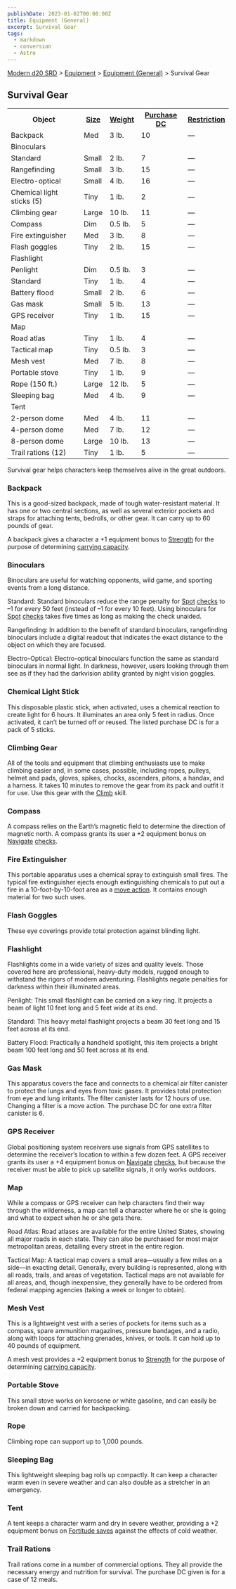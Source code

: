 ```yaml
---
publishDate: 2023-01-02T00:00:00Z
title: Equipment (General)
excerpt: Survival Gear
tags:
  - markdown
  - conversion
  - Astro
---
```


[Modern d20 SRD](/#modernD20) > [Equipment](modern-d20-srd-equipment-index) > [Equipment (General)](modern-d20-srd-equipment-equipment-general) > Survival Gear

## Survival Gear


<table> <tr> <th>Object</th> <th><a  href="modern-d20-srd-equipment-equipment-general">Size</a></th> <th><a  href="modern-d20-srd-equipment-equipment-general">Weight</a></th> <th><a  href="modern-d20-srd-equipment-equipment-general">Purchase DC</a></th> <th><a  href="modern-d20-srd-equipment-equipment-general">Restriction</a></th> </tr> <tr><td> Backpack</td><td> Med</td><td> 3 lb.</td><td> 10</td><td> — </td></tr> <tr class="shaded"><td colspan="5"> Binoculars </td></tr> <tr class="shaded2"><td> Standard</td><td> Small</td><td> 2 lb.</td><td> 7</td><td> — </td></tr> <tr class="shaded2"><td> Rangefinding</td><td> Small</td><td> 3 lb.</td><td> 15</td><td> — </td></tr> <tr class="shaded2"><td> Electro-optical</td><td> Small</td><td> 4 lb.</td><td> 16</td><td> — </td></tr> <tr><td> Chemical light sticks (5)</td><td> Tiny</td><td> 1 lb.</td><td> 2</td><td> — </td></tr> <tr><td> Climbing gear</td><td> Large</td><td> 10 lb.</td><td> 11</td><td> — </td></tr> <tr><td> Compass</td><td> Dim</td><td> 0.5 lb.</td><td> 5</td><td> — </td></tr> <tr><td> Fire extinguisher</td><td> Med</td><td> 3 lb.</td><td> 8</td><td> — </td></tr> <tr><td> Flash goggles</td><td> Tiny</td><td> 2 lb.</td><td> 15</td><td> — </td></tr> <tr class="shaded"><td colspan="5">Flashlight </td></tr> <tr class="shaded2"><td> Penlight</td><td> Dim</td><td> 0.5 lb.</td><td> 3</td><td> — </td></tr> <tr class="shaded2"><td> Standard</td><td> Tiny</td><td> 1 lb.</td><td> 4</td><td> — </td></tr> <tr class="shaded2"><td> Battery flood</td><td> Small</td><td> 2 lb.</td><td> 6</td><td> — </td></tr> <tr><td> Gas mask</td><td> Small</td><td> 5 lb.</td><td> 13</td><td> — </td></tr> <tr><td> GPS receiver</td><td> Tiny</td><td> 1 lb.</td><td> 15</td><td> — </td></tr> <tr class="shaded"><td colspan="5"> Map </td></tr> <tr class="shaded2"><td> Road atlas</td><td> Tiny</td><td> 1 lb.</td><td> 4</td><td> — </td></tr> <tr class="shaded2"><td> Tactical map</td><td> Tiny</td><td> 0.5 lb.</td><td> 3</td><td> — </td></tr> <tr><td> Mesh vest</td><td> Med</td><td> 7 lb.</td><td> 8</td><td> — </td></tr> <tr><td> Portable stove</td><td> Tiny</td><td> 1 lb.</td><td> 9</td><td> — </td></tr> <tr><td> Rope (150 ft.)</td><td> Large</td><td> 12 lb.</td><td> 5</td><td> — </td></tr> <tr><td> Sleeping bag</td><td> Med</td><td> 4 lb.</td><td> 9</td><td> — </td></tr> <tr class="shaded"><td colspan="5"> Tent </td></tr> <tr class="shaded2"><td> 2-person dome</td><td> Med</td><td> 4 lb.</td><td> 11</td><td> — </td></tr> <tr class="shaded2"><td> 4-person dome</td><td> Med</td><td> 7 lb.</td><td> 12</td><td> — </td></tr> <tr class="shaded2"><td> 8-person dome</td><td> Large</td><td> 10 lb.</td><td> 13</td><td> — </td></tr> <tr><td> Trail rations (12)</td><td> Tiny</td><td> 1 lb.</td><td> 5</td><td> — </td></tr></table>


Survival gear helps characters keep themselves alive in the great outdoors.

### Backpack

This is a good-sized backpack, made of tough water-resistant material. It has
one or two central sections, as well as several exterior pockets and straps
for attaching tents, bedrolls, or other gear. It can carry up to 60 pounds of
gear.

A backpack gives a character a +1 equipment bonus to
[Strength](modern-d20-srd-basics-ability-scores) for the purpose of
determining [carrying capacity](modern-d20-srd-equipment-carrying-capacity).

### Binoculars

Binoculars are useful for watching opponents, wild game, and sporting events
from a long distance.

Standard: Standard binoculars reduce the range penalty for
[Spot](modern-d20-srd-skills-spot) [checks](modern-d20-srd-skills-skill-basics-php#skill-check-index) to –1 for every 50 feet (instead of –1 for every
10 feet). Using binoculars for [Spot](modern-d20-srd-skills-spot)
[checks](modern-d20-srd-skills-skill-basics-php#skill-check-index) takes five
times as long as making the check unaided.

Rangefinding: In addition to the benefit of standard binoculars, rangefinding
binoculars include a digital readout that indicates the exact distance to the
object on which they are focused.

Electro-Optical: Electro-optical binoculars function the same as standard
binoculars in normal light. In darkness, however, users looking through them
see as if they had the darkvision ability granted by night vision goggles.

### Chemical Light Stick

This disposable plastic stick, when activated, uses a chemical reaction to
create light for 6 hours. It illuminates an area only 5 feet in radius. Once
activated, it can’t be turned off or reused. The listed purchase DC is for a
pack of 5 sticks.

### Climbing Gear

All of the tools and equipment that climbing enthusiasts use to make climbing
easier and, in some cases, possible, including ropes, pulleys, helmet and
pads, gloves, spikes, chocks, ascenders, pitons, a handax, and a harness. It
takes 10 minutes to remove the gear from its pack and outfit it for use. Use
this gear with the [Climb](modern-d20-srd-skills-climb) skill.

### Compass

A compass relies on the Earth’s magnetic field to determine the direction of
magnetic north. A compass grants its user a +2 equipment bonus on
[Navigate](modern-d20-srd-skills-navigate) [checks](modern-d20-srd-skills-skill-basics-php#skill-check-index).

### Fire Extinguisher

This portable apparatus uses a chemical spray to extinguish small fires. The
typical fire extinguisher ejects enough extinguishing chemicals to put out a
fire in a 10-foot-by-10-foot area as a [move action](modern-d20-srd-combat-move-actions). It contains enough material for two such uses.

### Flash Goggles

These eye coverings provide total protection against blinding light.

### Flashlight

Flashlights come in a wide variety of sizes and quality levels. Those covered
here are professional, heavy-duty models, rugged enough to withstand the
rigors of modern adventuring. Flashlights negate penalties for darkness within
their illuminated areas.

Penlight: This small flashlight can be carried on a key ring. It projects a
beam of light 10 feet long and 5 feet wide at its end.

Standard: This heavy metal flashlight projects a beam 30 feet long and 15 feet
across at its end.

Battery Flood: Practically a handheld spotlight, this item projects a bright
beam 100 feet long and 50 feet across at its end.

### Gas Mask

This apparatus covers the face and connects to a chemical air filter canister
to protect the lungs and eyes from toxic gases. It provides total protection
from eye and lung irritants. The filter canister lasts for 12 hours of use.
Changing a filter is a move action. The purchase DC for one extra filter
canister is 6.

### GPS Receiver

Global positioning system receivers use signals from GPS satellites to
determine the receiver’s location to within a few dozen feet. A GPS receiver
grants its user a +4 equipment bonus on [Navigate](modern-d20-srd-skills-navigate) [checks](modern-d20-srd-skills-skill-basics-php#skill-check-index),
but because the receiver must be able to pick up satellite signals, it only
works outdoors.

### Map

While a compass or GPS receiver can help characters find their way through the
wilderness, a map can tell a character where he or she is going and what to
expect when he or she gets there.

Road Atlas: Road atlases are available for the entire United States, showing
all major roads in each state. They can also be purchased for most major
metropolitan areas, detailing every street in the entire region.

Tactical Map: A tactical map covers a small area—usually a few miles on a
side—in exacting detail. Generally, every building is represented, along with
all roads, trails, and areas of vegetation. Tactical maps are not available
for all areas, and, though inexpensive, they generally have to be ordered from
federal mapping agencies (taking a week or longer to obtain).

### Mesh Vest

This is a lightweight vest with a series of pockets for items such as a
compass, spare ammunition magazines, pressure bandages, and a radio, along
with loops for attaching grenades, knives, or tools. It can hold up to 40
pounds of equipment.

A mesh vest provides a +2 equipment bonus to [Strength](modern-d20-srd-basics-ability-scores) for the purpose of determining [carrying capacity](modern-d20-srd-equipment-carrying-capacity).

### Portable Stove

This small stove works on kerosene or white gasoline, and can easily be broken
down and carried for backpacking.

### Rope

Climbing rope can support up to 1,000 pounds.

### Sleeping Bag

This lightweight sleeping bag rolls up compactly. It can keep a character warm
even in severe weather and can also double as a stretcher in an emergency.

### Tent

A tent keeps a character warm and dry in severe weather, providing a +2
equipment bonus on [Fortitude saves](modern-d20-srd-basics-saving-throws)
against the effects of cold weather.

### Trail Rations

Trail rations come in a number of commercial options. They all provide the
necessary energy and nutrition for survival. The purchase DC given is for a
case of 12 meals.


